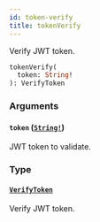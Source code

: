 ```yaml
---
id: token-verify
title: tokenVerify
---
```


Verify JWT token.

```graphql
tokenVerify(
  token: String!
): VerifyToken

```

### Arguments

#### `token` ([`String!`](/docs/developer/api-reference/scalars/string))

JWT token to validate.

### Type

#### [`VerifyToken`](/docs/developer/api-reference/objects/verify-token)

Verify JWT token.
